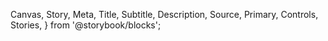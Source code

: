   Canvas,
  Story,
  Meta,
  Title,
  Subtitle,
  Description,
  Source,
  Primary,
  Controls,
  Stories,
} from '@storybook/blocks';


<Meta isTemplate />

<Title />
<Description />
<br />
<br />
## Varianter

{' '}

{' '}

<div style={{ display: 'flex' }}>
  <span style={{ margin: '1rem' }}>
    <Canvas of={NveAlertStories.Standard} />
  </span>
</div>

## Parametere/Props

Her kan du se hvilke parametere (props) komponenten kan ta imot og se endringer i kode

<Primary />
<Controls />

## <Stories />
